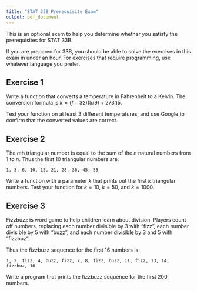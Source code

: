 ```yaml
---
title: "STAT 33B Prerequisite Exam"
output: pdf_document
---
```


This is an optional exam to help you determine whether you satisfy the
prerequisites for STAT 33B.

If you are prepared for 33B, you should be able to solve the exercises in this
exam in under an hour. For exercises that require programming, use whatever
language you prefer.


Exercise 1
----------

Write a function that converts a temperature in Fahrenheit to a Kelvin. The
conversion formula is $k = (f - 32)(5 / 9) + 273.15$.

Test your function on at least 3 different temperatures, and use Google to
confirm that the converted values are correct.

Exercise 2
----------

The $n$th triangular number is equal to the sum of the $n$ natural numbers from
1 to $n$. Thus the first 10 triangular numbers are:
```
1, 3, 6, 10, 15, 21, 28, 36, 45, 55
```

Write a function with a parameter $k$ that prints out the first $k$ triangular
numbers. Test your function for $k = 10$, $k = 50$, and $k = 1000$.


Exercise 3
----------

Fizzbuzz is word game to help children learn about division. Players count off
numbers, replacing each number divisible by 3 with "fizz", each number
divisible by 5 with "buzz", and each number divisible by 3 and 5 with
"fizzbuz".

Thus the fizzbuzz sequence for the first 16 numbers is:
```
1, 2, fizz, 4, buzz, fizz, 7, 8, fizz, buzz, 11, fizz, 13, 14, fizzbuz, 16
```

Write a program that prints the fizzbuzz sequence for the first 200 numbers.
